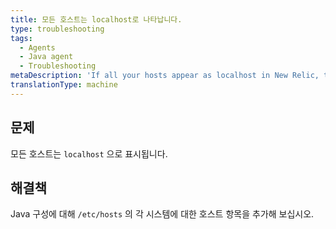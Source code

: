```yaml
---
title: 모든 호스트는 localhost로 나타납니다.
type: troubleshooting
tags:
  - Agents
  - Java agent
  - Troubleshooting
metaDescription: 'If all your hosts appear as localhost in New Relic, try adding a host entry for each machine in /etc/hosts for your Java configuration.'
translationType: machine
---
```


## 문제

모든 호스트는 `localhost` 으로 표시됩니다.

## 해결책

Java 구성에 대해 `/etc/hosts` 의 각 시스템에 대한 호스트 항목을 추가해 보십시오.